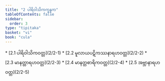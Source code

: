 ```yaml
---
title: "2 ပါရိဝါသိကက္ခန္ဓက"
tableOfContents: false
sidebar:
  order: 3
type: "tipitaka"
basket: "vi"
book: "cula"
---
```



<DynamicBreadcrumb />



<TableOfContents book="cula" section="2">
* [2.1 ပါရိဝါသိကဝတ္တ](2/2-1)
* [2.2 မူလာယပဋိကဿနာရဟဝတ္တ](2/2-2)
* [2.3 မာနတ္တာရဟဝတ္တ](2/2-3)
* [2.4 မာနတ္တစာရိကဝတ္တ](2/2-4)
* [2.5 အဗ္ဘာနာရဟဝတ္တ](2/2-5)
</TableOfContents>